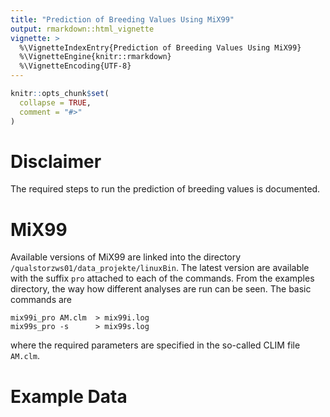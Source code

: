```yaml
---
title: "Prediction of Breeding Values Using MiX99"
output: rmarkdown::html_vignette
vignette: >
  %\VignetteIndexEntry{Prediction of Breeding Values Using MiX99}
  %\VignetteEngine{knitr::rmarkdown}
  %\VignetteEncoding{UTF-8}
---
```


```r
knitr::opts_chunk$set(
  collapse = TRUE,
  comment = "#>"
)
```


# Disclaimer
The required steps to run the prediction of breeding values is documented.


# MiX99
Available versions of MiX99 are linked into the directory `/qualstorzws01/data_projekte/linuxBin`. The latest version are available with the suffix `pro` attached to each of the commands. From the examples directory, the way how different analyses are run can be seen. The basic commands are

```
mix99i_pro AM.clm  > mix99i.log
mix99s_pro -s      > mix99s.log
```

where the required parameters are specified in the so-called CLIM file `AM.clm`.


# Example Data



